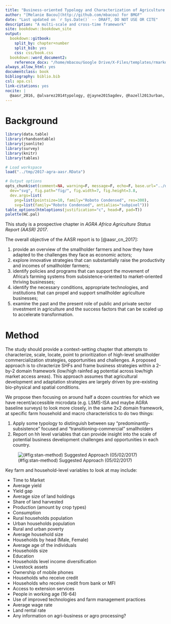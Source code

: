 ```yaml
---
title: "Business-oriented Typology and Characterization of Agriculture in SSA"
author: "[Melanie Bacou](http://github.com/mbacou) for BMGF"
date: "Last updated on `r Sys.Date()` -- DRAFT, DO NOT USE OR CITE"
description: "A multi-scale and cross-time framework"
site: bookdown::bookdown_site
output:
  bookdown::gitbook:
    split_by: chapter+number
    split_bib: yes
    css: css/book.css
  bookdown::word_document2:
    reference_docx: "/home/mbacou/Google Drive/X-Files/templates/rmarkdown.docx"
always_allow_html: yes
documentclass: book
bibliography: biblio.bib
csl: apa.csl
link-citations: yes
nocite: |
  @aasr_2016, @alvarez2014typology, @jayne2015agdev, @hazell2013urban, @douillet2014developing, @jordan2005eth, @omamo2006strategic, @bacou2015ethseg, @omamo2006strategic, @benin2016agricultural, @willy2015adaptation, @jayne2015africafarmland, @diao2017ghana, @roberts2014eth, @schnitzer2014tza, @heady2013ethland, @maxwell2014foodinsec, @minot2013agataeth, @girei2017fadama, @christen2013segmenting
---
```


# Background {-}

```r

library(data.table)
library(rhandsontable)
library(jsonlite)
library(survey)
library(knitr)
library(tables)

# Load workspace
load("../tmp/2017-agra-aasr.RData")

# Output options
opts_chunk$set(comment=NA, warning=F, message=F, echo=F, base.url="../docs",
  dev="svg", fig.path="fig/", fig.width=7, fig.height=3.8,
  dev.args=list(
    png=list(pointsize=10, family="Roboto Condensed", res=300), 
    svg=list(family="Roboto Condensed", antialias="subpixel")))
table_options(htmloptions(justification="c", head=F, pad=T))
palette(HC.pal)

```

This study is a prospective chapter in *AGRA Africa Agriculture Status Report (AASR) 2017*.

The overall objective of the AASR report is to [@aasr_cn_2017]:  
 
1. provide an overview of the smallholder farmers and how they have adapted to the challenges they face as economic actors; 
2. explore innovative strategies that can substantially raise the productivity and incomes of smallholder farmers; 
3. identify policies and programs that can support the movement of Africa’s farming systems from subsistence-oriented to market-oriented thriving businesses; 
4. identify the necessary conditions, appropriate technologies, and institutions that can propel and support smallholder agriculture businesses; 
5. examine the past and the present role of public and private sector investment in agriculture and the success factors that can be scaled up to accelerate transformation. 


# Method

The study should provide a context-setting chapter that attempts to characterize, scale, locate, point to prioritization of high-level smallholder commercialization strategies, opportunities and challenges. A proposed approach is to chracterize SHFs and frame business strategies within a 2-by-2 domain framework (low/high rainfed ag potential across low/high market access areas). This approach assumes that agricultural development and adaptation strategies are largely driven by pre-existing bio-physical and spatial conditions.

We propose then focusing on around half a dozen countries for which we have recent/accessible microdata (e.g. LSMS-ISA and maybe AGRA baseline surveys) to look more closely, in the same 2x2 domain framework, at specific farm household and macro characteristics to do two things:  

1. Apply some typology to distinguish between say “predominantly-subsistence” focused and “transitioning-commercial” smallholders  
2. Report on hh level variables that can provide insight into the scale of potential business development challenges and opportunities in each country. 

![(#fig:stan-method) Suggested Approach (05/02/2017)](fig/method-stan_2017.05.02.png)

Key farm and household-level variables to look at may include:

* Time to Market
* Average yield
* Yield gap
* Average size of land holdings
* Share of land harvested
* Production (amount by crop types)
* Consumption
* Rural households population
* Urban households population
* Rural and urban poverty
* Average household size
* Households by head (Male, Female)
* Average age of the individuals 
* Households size
* Education
* Households level income diversification
* Livestock assets
* Ownership of mobile phones
* Households who receive credit
* Households who receive credit from bank or MFI
* Access to extension services
* People in working age (16-64)
* Use of improved technologies and farm management practices
* Average wage rate
* Land rental rate
* Any information on agri-business or agro processing?

